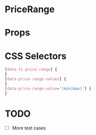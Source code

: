 

# PriceRange

<Canvas>
  <Story id="molecules-pricerange--price-range" />
</Canvas>

# Props

<ArgsTable of={PriceRange} />

# CSS Selectors

```css
[data-fs-price-range] {
}
[data-price-range-values] {
}
[data-price-range-value='(min|max)'] {
}
```

# TODO

- [ ] More test cases
